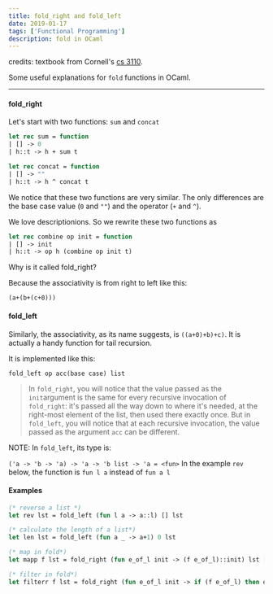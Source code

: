 ```yaml
---
title: fold_right and fold_left
date: 2019-01-17
tags: ['Functional Programming']
description: fold in OCaml
---
```


credits: textbook from Cornell's [cs 3110](https://www.cs.cornell.edu/courses/cs3110/2019sp/textbook/hop/fold_left.html).

Some useful explanations for `fold` functions in OCaml.

---

#### fold_right

Let's start with two functions: `sum` and `concat`

```ocaml
let rec sum = function
| [] -> 0
| h::t -> h + sum t

let rec concat = function
| [] -> ""
| h::t -> h ^ concat t
```

We notice that these two functions are very similar. The only differences are the base case value (`0` and `""`) and the operator (`+` and `^`).

We love descriptionions. So we rewrite these two functions as

```ocaml
let rec combine op init = function
| [] -> init
| h::t -> op h (combine op init t)
```

Why is it called fold_right?

Because the associativity is from right to left like this:

`(a+(b+(c+0)))`

#### fold_left

Similarly, the associativity, as its name suggests, is `((a+0)+b)+c)`. It is actually a handy function for tail recursion.

It is implemented like this:

`fold_left op acc(base case) list`

> In `fold_right`, you will notice that the value passed as the `init`argument is the same for every recursive invocation of `fold_right`: it's passed all the way down to where it's needed, at the right-most element of the list, then used there exactly once. But in `fold_left`, you will notice that at each recursive invocation, the value passed as the argument `acc` can be different.

NOTE: In `fold_left`, its type is:

`('a -> 'b -> 'a) -> 'a -> 'b list -> 'a = <fun>`
In the example `rev` below, the function is `fun l a` instead of `fun a l`

#### Examples

```ocaml
(* reverse a list *)
let rev lst = fold_left (fun l a -> a::l) [] lst

(* calculate the length of a list*)
let len lst = fold_left (fun a _ -> a+1) 0 lst

(* map in fold*)
let mapp f lst = fold_right (fun e_of_l init -> (f e_of_l)::init) lst [] ;;

(* filter in fold*)
let filterr f lst = fold_right (fun e_of_l init -> if (f e_of_l) then e_of_l::init else init) lst [] ;;

```
